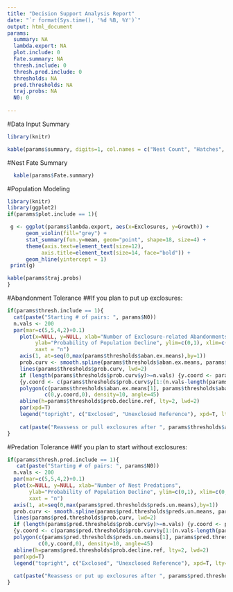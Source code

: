 ```yaml
---
title: "Decision Support Analysis Report"
date: "`r format(Sys.time(), '%d %B, %Y')`"
output: html_document
params:
  summary: NA
  lambda.export: NA
  plot.include: 0
  Fate.summary: NA
  thresh.include: 0
  thresh.pred.include: 0
  thresholds: NA
  pred.thresholds: NA
  traj.probs: NA 
  N0: 0
  
---
```



#Data Input Summary
```r
library(knitr)

kable(params$summary, digits=1, col.names = c("Nest Count", "Hatches", "Predations", "Abandonments", "Flood/Weather", "UnknownFail","UnknownFate", "Other"))


```

#Nest Fate Summary
```r
  kable(params$Fate.summary)

```


#Population Modeling
```r
library(knitr)
library(ggplot2)
if(params$plot.include == 1){

 g <- ggplot(params$lambda.export, aes(x=Exclosures, y=Growth)) +
      geom_violin(fill="grey") + 
      stat_summary(fun.y=mean, geom="point", shape=18, size=4) +
      theme(axis.text=element_text(size=12),
           axis.title=element_text(size=14, face="bold")) +
      geom_hline(yintercept = 1)
 print(g)

kable(params$traj.probs)
}
```

#Abandonment Tolerance
##If you plan to put up exclosures:
```r

if(params$thresh.include == 1){
  cat(paste("Starting # of pairs: ", params$N0))
  n.vals <- 200
  par(mar=c(5,5,4,2)+0.1)
    plot(x=NULL, y=NULL, xlab="Number of Exclosure-related Abandonments",
         ylab="Probability of Population Decline", ylim=c(0,1), xlim=c(0, max(params$thresholds$aban.ex.means)), 
         xaxt = "n")
    axis(1, at=seq(0,max(params$thresholds$aban.ex.means),by=1))
    prob.curv <- smooth.spline(params$thresholds$aban.ex.means, params$thresholds$prob.decline)
    lines(params$thresholds$prob.curv, lwd=2)
    if (length(params$thresholds$prob.curv$y)>=n.vals) {y.coord <- params$thresholds$prob.curv$y[1:200]} else 
    {y.coord <- c(params$thresholds$prob.curv$y[1:(n.vals-length(params$thresholds$prob.curv$y))], params$thresholds$prob.curv)}
    polygon(c(params$thresholds$aban.ex.means[1], params$thresholds$aban.ex.means, params$thresholds$aban.ex.means[n.vals]), 
            c(0,y.coord,0), density=10, angle=45)
    abline(h=params$thresholds$prob.decline.ref, lty=2, lwd=2)
    par(xpd=T)
    legend("topright", c("Exclosed", "Unexclosed Reference"), xpd=T, lty=c(1,2), lwd=c(2,2), adj=c(0,NA)) 
    
    cat(paste("Reassess or pull exclosures after ", params$thresholds$aban.tolerance, "observed exclosure-related nest abandonments"))
}
```

#Predation Tolerance
##If you plan to start without exclosures:
```r
if(params$thresh.pred.include == 1){
   cat(paste("Starting # of pairs: ", params$N0))
  n.vals <- 200
  par(mar=c(5,5,4,2)+0.1)
  plot(x=NULL, y=NULL, xlab="Number of Nest Predations",
       ylab="Probability of Population Decline", ylim=c(0,1), xlim=c(0, max(params$pred.thresholds$preds.un.means)), 
       xaxt = "n")
  axis(1, at=seq(0,max(params$pred.thresholds$preds.un.means),by=1))
  prob.curv <- smooth.spline(params$pred.thresholds$preds.un.means, params$pred.thresholds$prob.decline)
  lines(params$pred.thresholds$prob.curv, lwd=2)
  if (length(params$pred.thresholds$prob.curv$y)>=n.vals) {y.coord <- params$pred.thresholds$prob.curv$y[1:200]} else 
  {y.coord <- c(params$pred.thresholds$prob.curv$y[1:(n.vals-length(params$pred.thresholds$prob.curv$y))], params$pred.thresholds$prob.curv)}
  polygon(c(params$pred.thresholds$preds.un.means[1], params$pred.thresholds$preds.un.means, params$pred.thresholds$preds.un.means[n.vals]), 
          c(0,y.coord,0), density=10, angle=45)
  abline(h=params$pred.thresholds$prob.decline.ref, lty=2, lwd=2)
  par(xpd=T)
  legend("topright", c("Exclosed", "Unexclosed Reference"), xpd=T, lty=c(1,2), lwd=c(2,2), adj=c(0,NA)) 
  
  cat(paste("Reassess or put up exclosures after ", params$pred.thresholds$pred.tolerance, "nest predations"))
}


```



